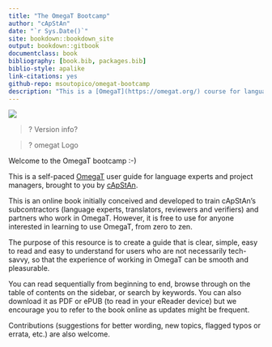 ```yaml
---
title: "The OmegaT Bootcamp"
author: "cApStAn"
date: "`r Sys.Date()`"
site: bookdown::bookdown_site
output: bookdown::gitbook
documentclass: book
bibliography: [book.bib, packages.bib]
biblio-style: apalike
link-citations: yes
github-repo: msoutopico/omegat-bootcamp
description: "This is a [OmegaT](https://omegat.org/) course for language experts and project managers written using the bookdown package to write a book. The output format for this example is bookdown::gitbook."
---
```


![](images/omegat_logo.jpg)

>? Version info?

>? omegat Logo

Welcome to the OmegaT bootcamp :-)

This is a self-paced [OmegaT](https://omegat.org/) user guide for language experts and project managers, brought to you by [cApStAn](https://www.capstan.be).

This is an online book initially conceived and developed to train cApStAn's subcontractors (language experts, translators, reviewers and verifiers) and partners who work in OmegaT. However, it is free to use for anyone interested in learning to use OmegaT, from zero to zen.

The purpose of this resource is to create a guide that is clear, simple, easy to read and easy to understand for users who are not necessarily tech-savvy, so that the experience of working in OmegaT can be smooth and pleasurable.

You can read sequentially from beginning to end, browse through on the table of contents on the sidebar, or search by keywords. You can also download it as PDF or ePUB (to read in your eReader device) but we encourage you to refer to the book online as updates might be frequent.

Contributions (suggestions for better wording, new topics, flagged typos or errata, etc.) are also welcome.
